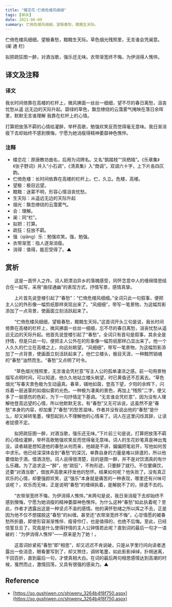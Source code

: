```yaml
---
title: "蝶恋花·伫倚危楼风细细"
tags: [柳永]
date: 2021-06-09
summary: 伫倚危楼风细细，望极春愁，黯黯生天际。
---
```


伫倚危楼风细细，望极春愁，黯黯生天际。草色烟光残照里，无言谁会凭阑意。(阑 通 栏)

拟把疏狂图一醉，对酒当歌，强乐还无味。衣带渐宽终不悔，为伊消得人憔悴。

## 译文及注释

### 译文

我长时间倚靠在高楼的栏杆上，微风拂面一丝丝一细细，望不尽的春日离愁，沮丧忧愁从遥
远无边的天际升起。碧绿的草色，飘忽缭绕的云霭雾气掩映在落日余晖里，默默无言谁理解
我靠在栏杆上的心情。

打算把放荡不羁的心情给灌醉，举杯高歌，勉强欢笑反而觉得毫无意味。我日渐消瘦下去却始终不感到懊悔，宁愿为她消瘦得精神萎靡神色憔悴。

### 注释

- 蝶恋花：原唐教坊曲名，后用为词牌名。又名“鹊踏枝”“凤栖梧”。《乐章集》《张子野词》并入“小石调”，《清真集》入“商调”。双调六十字，上下片各四仄韵。
- 伫倚危楼：长时间依靠在高楼的栏杆上。伫，久立。危楼，高楼。
- 望极：极目远望。
- 黯黯：迷蒙不明，形容心情沮丧忧愁。
- 生天际：从遥远无边的天际升起
- 烟光：飘忽缭绕的云霭雾气。
- 会：理解。
- 阑：同“栏”。
- 拟把：打算。
- 疏狂：狂放不羁。
- 强（qiǎng）乐：勉强欢笑。强，勉强。
- 衣带渐宽：指人逐渐消瘦。
- 消得：值得，能忍受得了。▲

## 赏析

　　这是一首怀人之作。词人把漂泊异乡的落魄感受，同怀念意中人的缠绵情思结合在一起写，采用“曲径通幽”的表现方式，抒情写景，感情真挚。

　　上片首先说登楼引起了“春愁”：“伫倚危楼风细细。”全词只此一句叙事，便把主人公的外形像一幅剪纸那样突现出来了。“风细细”，带写一笔景物，为这幅剪影添加了一点背景，使画面立刻活跃起来了。

　　“伫倚危楼风细细，望极春愁，黯黯生天际。”这首词开头三句是说，我长时间倚靠在高楼的栏杆上，微风拂面一丝丝一细细，忘不尽的春日离愁，沮丧忧愁从遥远无边的天际升起。他首先说登楼引起了“春愁”。全词只有首句是叙事，其余全是抒情，但是只此一句，便把主人公外在的形象像一幅剪纸那样凸显出来了。他一个人久久的伫立在高楼之上，向远处眺望。“风细细”，带写一笔景物，为这幅剪影添加了一点背景，使画面立刻活跃起来了。他伫立楼头，极目天涯，一种黯然销魂的“春愁”油然而生。“春愁”又点明了时令。

　　“草色烟光残照里，无言谁会凭栏意”写主人公的孤单凄凉之感。前一句用景物描写点明时间，可以知道，他久久地站立楼头眺望，时已黄昏还不忍离去。“草色烟光”写春天景色极为生动逼真。春草，铺地如茵，登高下望，夕阳的余辉下，闪烁着一层迷蒙的如烟似雾的光色。一种极为凄美的景色，再加上“残照”二字，便又多了一层感伤的色彩，为下一句抒情定下基调。“无言谁会凭栏意”，因为没有人理解他登高远望的心情，所以他默默无言。有“春愁”又无可诉说，这虽然不是“春愁”本身的内容，却加重了“春愁”的愁苦滋味。作者并没有说出他的“春愁”是什么，却又掉转笔墨，埋怨起别人不理解他的心情来了。词人在这里闪烁其辞，让读者捉摸不定。

　　拟把疏狂图一醉，对酒当歌，强乐还无味。”下片前三句是说，打算把放荡不羁的心情给灌醉，举杯高歌勉强欢笑反而觉得毫无意味。词人的生花妙笔真是神出鬼没。读者越是想知道他的春愁从何而来，他越是不讲，偏偏把笔宕开，写他如何苦中求乐。他已经深深体会到“春愁”的深沉，单靠自身的力量是难以排遣的，所以他要借助于酒，借酒浇愁。词人说得很清楚，目的是图一醉，并不是对饮酒真的有什么乐趣。为了追求这一“醉”，他“疏狂”，不拘形迹，只要醉了就行。不仅要痛饮，还要“对酒当歌”，借放声高歌来抒发他的愁怀。结果如何呢？他失败了。没有真正欢乐的心情，却要强颜欢笑，这“强乐”本身就是痛苦的一种表现，哪里还有兴味可谈呢？，欢乐而无味，正是说明“春愁”的缠绵执着，是解脱不了的，排遣不去的。

　　“衣带渐宽终不悔，为伊消得人憔悴。”末两句是说，我日渐消瘦下去却始终不感到懊悔，宁愿为她消瘦的精神萎靡神色憔悴。为什么这种“春愁”如此执着呢？至此，作者才透露出这是一种坚贞不渝的感情。他的满怀愁绪之所以挥之不去，正是因为他不仅不想摆脱这“春愁”的纠缠。甚至还“衣带渐宽终不悔”，心甘情愿的被春愁所折磨，即使形容渐渐憔悴、瘦骨伶仃，也是值得的，也绝不后悔。至此，已经信誓旦旦了。究竟是什么使得抒情的主人公钟情若此呢？直到词的最后一句才一语破的：“为伊消得人憔悴”——原来是为了她！。

　　这首词妙紧拓“春愁”即“相思”，却又迟迟不肯说破，只是从字里行间向读者透露出一些消息，眼看要写到了，却又煞住，调转笔墨，如此影影绰绰，扑朔迷离，千回百折，直到最后一句，才使真相大白。在词的最后两句相思感情达到高潮的时候，戛然而止，激情回荡，又具有很强的感染力。▲


## Reference

- [https://so.gushiwen.cn/shiwenv_3264b4f8f750.aspx](https://so.gushiwen.cn/shiwenv_3264b4f8f750.aspx)